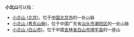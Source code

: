 '''小北山'''可以指：
*[[小北山_(北京)|小北山 (北京)]]，位于[[中华人民共和国|中国]][[北京市|北京市]]的一处山脉
*[[小北山_(粤东山脉)|小北山 (粤东山脉)]]，位于中国广东省[[汕头市|汕头市]][[潮阳区|潮阳区]]的一处山脉
*[[小北山_(白山市)|小北山 (白山市)]]，位于中国[[吉林省|吉林省]][[白山市|白山市]][[靖宇县|靖宇县]]的一座山
{{disambig|Cat=三字中国地名消歧义}}
